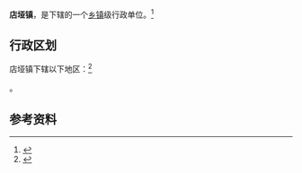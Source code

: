{{中国乡级行政区|42/06/26/104/000}}

'''店垭镇'''，是{{PRC admin/fullname|42/06/26/104/000|3}}下辖的一个[[乡镇|乡镇]]级行政单位。<ref>{{PRC admin/ref sgc|{{PRC admin/parent|42/06/26/104/000}}}}</ref>

== 行政区划 ==

店垭镇下辖以下地区：<ref>{{PRC admin/ref sgc|42/06/26/104/000}}</ref>

{{PRC admin/children|42/06/26/104/000}}。

== 参考资料 ==

{{reflist}}

{{行政区划小作品}}
{{PRC admin/navcat|42/06/26/104/000}}